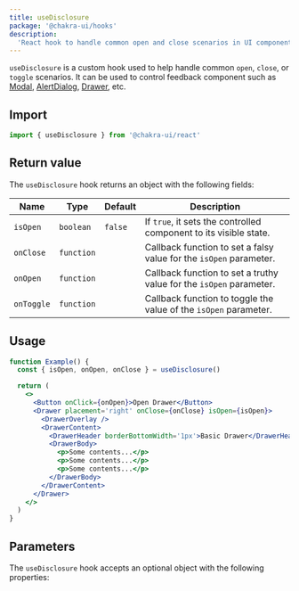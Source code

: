 ```yaml
---
title: useDisclosure
package: '@chakra-ui/hooks'
description:
  'React hook to handle common open and close scenarios in UI components'
---
```


`useDisclosure` is a custom hook used to help handle common `open`, `close`, or
`toggle` scenarios. It can be used to control feedback component such as
[Modal](/docs/overlay/modal), [AlertDialog](/docs/overlay/alert-dialog),
[Drawer](/docs/overlay/drawer), etc.

## Import

```js
import { useDisclosure } from '@chakra-ui/react'
```

## Return value

The `useDisclosure` hook returns an object with the following fields:

| Name       | Type       | Default | Description                                                         |
| ---------- | ---------- | ------- | ------------------------------------------------------------------- |
| `isOpen`   | `boolean`  | `false` | If `true`, it sets the controlled component to its visible state.   |
| `onClose`  | `function` |         | Callback function to set a falsy value for the `isOpen` parameter.  |
| `onOpen`   | `function` |         | Callback function to set a truthy value for the `isOpen` parameter. |
| `onToggle` | `function` |         | Callback function to toggle the value of the `isOpen` parameter.    |

## Usage

```jsx
function Example() {
  const { isOpen, onOpen, onClose } = useDisclosure()

  return (
    <>
      <Button onClick={onOpen}>Open Drawer</Button>
      <Drawer placement='right' onClose={onClose} isOpen={isOpen}>
        <DrawerOverlay />
        <DrawerContent>
          <DrawerHeader borderBottomWidth='1px'>Basic Drawer</DrawerHeader>
          <DrawerBody>
            <p>Some contents...</p>
            <p>Some contents...</p>
            <p>Some contents...</p>
          </DrawerBody>
        </DrawerContent>
      </Drawer>
    </>
  )
}
```

## Parameters

The `useDisclosure` hook accepts an optional object with the following
properties:

<PropsTable of='useDisclosure' />
